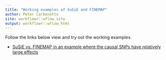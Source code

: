 ```yaml
---
title: "Working examples of SuSiE and FINEMAP"
author: Peter Carbonetto
site: workflowr::wflow_site
output: workflowr::wflow_html
---
```


Follow the links below view and try out the working examples.

+ [SuSiE vs. FINEMAP in an example where the causal SNPs have
relatively large effects](large_effect.html)

